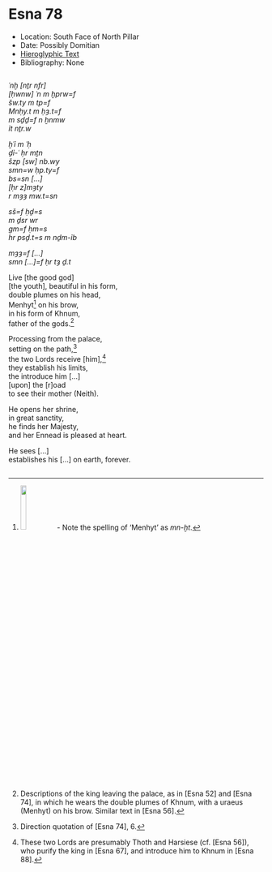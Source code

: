 # Esna 78 {-}

<style>  
  .col2 {  
    columns: 2 300px;         /* number of columns and width in pixels*/  
    -webkit-columns: 2 300px; /* chrome, safari */  
    -moz-columns: 2 300px;    /* firefox */  
    -webkit-column-break-inside: avoid;  
    -page-break-inside: avoid;  
    -break-inside: avoid;  
  }  
  
</style>  

- Location: South Face of North Pillar
- Date: Possibly Domitian
- [Hieroglyphic Text](https://www.ifao.egnet.net/uploads/publications/enligne/Temples-Esna002.pdf#page=240){target="_blank"}
- Bibliography: None

<div class="col2">

*ʿnḫ [nṯr nfr]  *  
*[ḥwnw] ʿn m ḫprw=f  *  
*šw.ty m tp=f  *  
*Mnḥy.t m ḥȝ.t=f  *  
*m sḏḏ=f n ẖnmw  *  
*ỉt nṯr.w  *  
  
*ḫʿỉ m ʿḥ  *  
*ḏỉ-ʿ ḥr mṯn   *  
*šzp [sw] nb.wy  *  
*smn=w ḥp.ty=f  *  
*bs=sn [...]  *  
*[ḥr z]mȝty  *  
*r mȝȝ mw.t=sn  *  
     
*sš=f ḥḏ=s   *  
*m ḏsr wr  *  
*gm=f ḥm=s  *  
*hr psḏ.t=s m nḏm-ỉb  *  
    
*mȝȝ=f [...]  *  
*smn [...]=f ḥr tȝ ḏ.t  *  
  
Live [the good god]  
[the youth], beautiful in his form,  
double plumes on his head,  
Menhyt[^fn-78-1] on his brow,  
in his form of Khnum,  
father of the gods.[^fn-78-2]  
  
Processing from the palace,  
setting on the path,[^fn-78-3]  
the two Lords receive [him],[^fn-78-4]  
they establish his limits,  
the introduce him [...]  
[upon] the [r]oad  
to see their mother (Neith).  
  
He opens her shrine,  
in great sanctity,  
he finds her Majesty,  
and her Ennead is pleased at heart.  
  
He sees [...]  
establishes his [...] on earth, forever.  

</div>


[^fn-78-1]: ![](images/78_1.png){width=15%}- Note the spelling of 'Menhyt' as *mn-ḫt*.
[^fn-78-2]: Descriptions of the king leaving the palace, as in [Esna 52] and [Esna 74], in which he wears the double plumes of Khnum, with a uraeus (Menhyt) on his brow. Similar text in [Esna 56].
[^fn-78-3]: Direction quotation of [Esna 74], 6.
[^fn-78-4]: These two Lords are presumably Thoth and Harsiese (cf. [Esna 56]), who purify the king in [Esna 67], and introduce him to Khnum in [Esna 88].